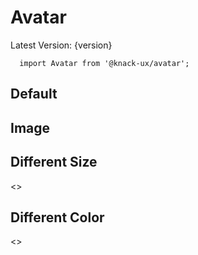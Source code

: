 
<Meta title="Components|Avatar" />

# Avatar
<span>Latest Version: {version}</span>

```
  import Avatar from '@knack-ux/avatar';
```

<Props of={Avatar} />

## Default
<Preview>
  <Story name="Default">
    <Avatar name="Jon Snow" />
  </Story>
</Preview>

## Image
<Preview>
  <Story name="Image">
    <Avatar
      name="Nikola Tesla"
      src="https://upload.wikimedia.org/wikipedia/commons/d/d0/Nikola-tesla-3909844.jpg"
    />
  </Story>
</Preview>

## Different Size
<Preview>
  <Story name="Different Size">
    <>
      <Avatar size={32} name="Jon Snow" mr="8px" />
      <Avatar size={40} name="Jon Snow" mr="8px" />
      <Avatar size={48} name="Jon Snow" />
    </>
  </Story>
</Preview>

## Different Color
<Preview>
  <Story name="Different Color">
    <>
      <Avatar backgroundColor="success" name="Jon Snow" mr="8px" />
      <Avatar backgroundColor="warning" name="Jon Snow"mr="8px" />
      <Avatar backgroundColor="danger" name="Jon Snow" />
    </>
  </Story>
</Preview>